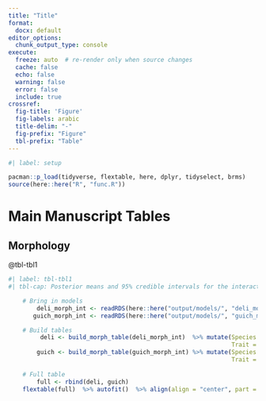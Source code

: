 ```yaml
---
title: "Title"
format:
  docx: default
editor_options: 
  chunk_output_type: console
execute:
  freeze: auto  # re-render only when source changes
  cache: false
  echo: false
  warning: false
  error: false
  include: true
crossref:
  fig-title: 'Figure'
  fig-labels: arabic
  title-delim: "-"
  fig-prefix: "Figure"
  tbl-prefix: "Table"
---
```


```r
#| label: setup

pacman::p_load(tidyverse, flextable, here, dplyr, tidyselect, brms)
source(here::here("R", "func.R"))
```
# Main Manuscript Tables

## Morphology

@tbl-tbl1

```r
#| label: tbl-tbl1
#| tbl-cap: Posterior means and 95% credible intervals for the interaction between temperature (Temp) and maternal investment (Invest) along with the main effects of temperature and maternal investment on mophological traits for *Lampropholis delicata* and *Lampropholis guichenoti*. Main effects are pooled posterior means over each level of second predictor variable.

	# Bring in models
		deli_morph_int <- readRDS(here::here("output/models/", "deli_morph_int.rds"))
	   guich_morph_int <- readRDS(here::here("output/models/", "guich_morph_int.rds"))

	# Build tables
		 deli <- build_morph_table(deli_morph_int)  %>% mutate(Species = c("L. delicata", rep("", 8)),
		 													   Trait = c("SVL", rep("", 2), "Weight", rep("",2), "Tail", rep("",2)))  %>% select(Species, Trait, contrast, Estimate, Q2.5, Q97.5,pmcmc)  %>%  mutate(dplyr::across(tidyselect::where(is.numeric), round, 3))
		guich <- build_morph_table(guich_morph_int) %>% mutate(Species = c("L. guichenoti", rep("", 8)),
		 													   Trait = c("SVL", rep("", 2), "Weight", rep("",2), "Tail", rep("",2)))  %>% select(Species, Trait, contrast, Estimate, Q2.5, Q97.5,pmcmc)   %>%  mutate(dplyr::across(tidyselect::where(is.numeric), round, 3))
	
	# Full table
		full <- rbind(deli, guich)
	flextable(full)  %>% autofit()  %>% align(align = "center", part = "all")  
```